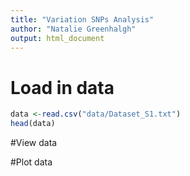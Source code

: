 ```yaml
---
title: "Variation SNPs Analysis"
author: "Natalie Greenhalgh"
output: html_document
---
```



# Load in data
```r
data <-read.csv("data/Dataset_S1.txt")
head(data)
```

#View data

#Plot data

